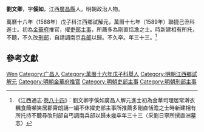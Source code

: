 '''劉文卿'''，字'''傒如'''，江西[[廣昌縣|廣昌縣]]人。明朝政治人物。

萬曆十六年（1588年）戊子科江西鄉試解元，萬曆十七年（1589年）聯捷己丑科進士。初為[[金華府|金華府]]推官，擢[[吏部|吏部]][[主事|主事]]，所薦多為剛直恬澹之士。時新建相有所托，不聽，不久改[[刑部|刑部]]，自請調南京[[兵部|兵部]]以歸。不久卒。年三十三。<ref>《江西通志·[[s:江西通志_(四庫全書本)/卷084|卷八十四]]》：劉文卿字傒如廣昌人解元進士初為金華司理居常澣衣糲食簡嚬笑居郡齋朗誦一編不休擢吏部主事所推薦多剛直恬澹之士時新建相有所托持不聽尋改刑部自丐調南兵部以歸未㡬卒年三十三〈采劉日寧所撰直洲墓志〉</ref>

==參考文獻==
{{reflist}}

{{萬曆十七年己丑科殿試金榜}}

{{Authority control}}

{{DEFAULTSORT:Liu劉}}
[[Category:刘姓|Wen]]
[[Category:广昌人|Category:广昌人]]
[[Category:萬曆十六年戊子科舉人|Category:萬曆十六年戊子科舉人]]
[[Category:明朝江西鄉試解元|Category:明朝江西鄉試解元]]
[[Category:明朝金華府推官|Category:明朝金華府推官]]
[[Category:明朝吏部主事|Category:明朝吏部主事]]
[[Category:明朝刑部主事|Category:明朝刑部主事]]